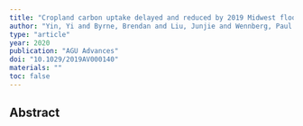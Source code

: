```yaml
---
title: "Cropland carbon uptake delayed and reduced by 2019 Midwest floods"
author: "Yin, Yi and Byrne, Brendan and Liu, Junjie and Wennberg, Paul O and Davis, Kenneth J and Magney, Troy and Kohler, Philipp and He, Liyin and Jeyaram, Rupesh and Humphrey, Vincent and others"
type: "article"
year: 2020
publication: "AGU Advances"
doi: "10.1029/2019AV000140"
materials: ""
toc: false
---
```


## Abstract

